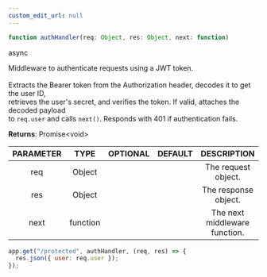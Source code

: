 ```yaml
---
custom_edit_url: null
---
```


```ts
function authHandler(req: Object, res: Object, next: function)
```

<div>
  <span className="badge badge--success">async</span>
</div>

Middleware to authenticate requests using a JWT token.<br /><br />Extracts the Bearer token from the Authorization header, decodes it to get the user ID,<br />retrieves the user's secret, and verifies the token. If valid, attaches the decoded payload<br />to `req.user` and calls `next()`. Responds with 401 if authentication fails.

**Returns**: Promise&lt;void&gt;

|PARAMETER|TYPE|OPTIONAL|DEFAULT|DESCRIPTION|
|:---:|:---:|:---:|:---:|:---:|
|req|Object|||The request object.|
|res|Object|||The response object.|
|next|function|||The next middleware function.|

```js
app.get("/protected", authHandler, (req, res) => {
  res.json({ user: req.user });
});
```

